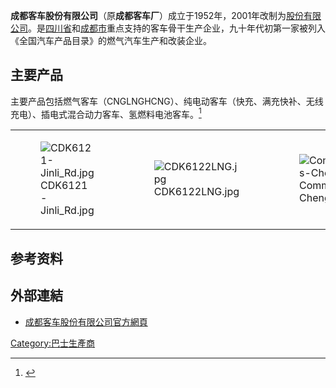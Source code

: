 {{Infobox company
| name                = 成都客车股份有限公司
| name_en             = Shudu Bus Co., Ltd.
<!-- 注释出：| logo                = 文件:蜀都客车.jpeg -->
| logo_size           = 
| logo_caption        = 
| image               =          
| image_size          =
| image_caption       =
| type                = 
| native_name         = 
| native_name_lang    = 
| other_name          = 
| traded_as           = 
| com_code            = 
| ROC_UBN             = 
| fate                = 
| predecessor         = 成都客车厂
| successor           = 
| foundation          = 1952年
| defunct             = <!-- {{End date|YYYY|MM|DD}} -->
| location            = 
| locations           = 
| area_served         = 
| founder             = 
| chairman            = 
| president           = 
| MD                  = 
| GM                  = 
| CEO                 = 
| COO                 = 
| CFO                 = 
| CMO                 = 
| CD                  = 
| key_people          = 
| location            = {{PRC}}[[四川省|四川省]][[成都市|成都市]][[郫县|郫县]][[红光镇|红光镇]]成灌路西段1098号
| industry            = [[汽车|汽车]]
| products            = [[巴士|巴士]]、[[客車|客車]]
| services            = 
| revenue             = 
| operating_income    = 
| net_income          = 
| aum                 = 
| assets              = 
| equity              = 
| owner               = 
| num_employees       = 
| parent              = 
| divisions           = 
| subsid              = 
| homepage            = {{URL|http://www.shudubus.com/|成都客车股份有限公司官方網頁}}
| zip_code            = 
| telephone_no        = 
| slogan              = 
| capital             = 
| market_value        = 
| P/E_ratio           = 
| earnings_per_share  = 
| net_asset_value     = 
| accounting_period   = 
| major_shareholder   = 
| footnotes           = 
}}
'''成都客车股份有限公司'''（原'''成都客车厂'''）成立于1952年，2001年改制为[[股份有限公司|股份有限公司]]。是[[四川省|四川省]]和[[成都市|成都市]]重点支持的客车骨干生产企业，九十年代初第一家被列入《全国汽车产品目录》的燃气汽车生产和改装企业。

== 主要产品  ==
主要产品包括燃气客车（CNGLNGHCNG）、纯电动客车（快充、满充快补、无线充电）、插电式混合动力客车、氢燃料电池客车。<ref>{{Cite news|url=http://sc.sina.com.cn/news/b/2017-05-18/detail-ifyfkqks4244887-p3.shtml|title=智能驾驶+智能交通 成都公交车有望实现无人驾驶|author=成都商报|date=2017-05-18|work=新浪四川|accessdate=2018-01-17|archive-date=2018-01-17|archive-url=https://web.archive.org/web/20180117131918/http://sc.sina.com.cn/news/b/2017-05-18/detail-ifyfkqks4244887-p3.shtml|dead-url=no}}</ref>
{|
|-
| [[File:CDK6121-Jinli_Rd.jpg|none]]
| [[File:CDK6122LNG.jpg|none]]
| [[File:Community_Bus-Chengdu.jpg|thumb]]
|}
==参考资料==
{{reflist}}
== 外部連結 ==
* [http://www.shudubus.com/ 成都客车股份有限公司官方網頁] {{Wayback|url=http://www.shudubus.com/ |date=20200801134455 }}

{{客车制造商}}

[[Category:巴士生產商|Category:巴士生產商]]